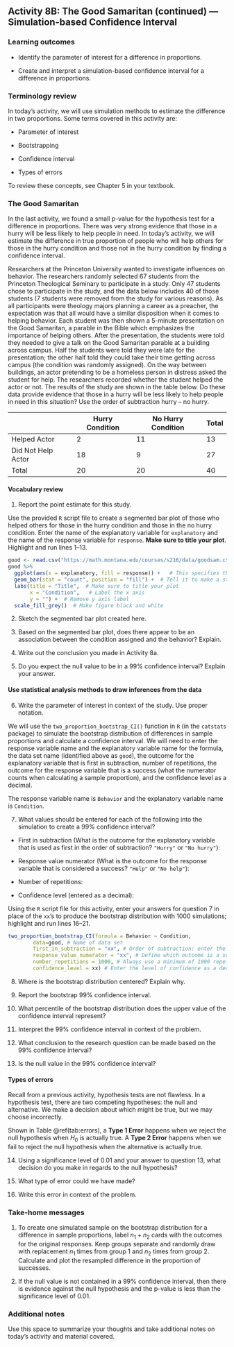 ## Activity 8B:  The Good Samaritan (continued) --- Simulation-based Confidence Interval

\setstretch{1}

### Learning outcomes

* Identify the parameter of interest for a difference in proportions.

* Create and interpret a simulation-based confidence interval for a difference in proportions.

### Terminology review

In today's activity, we will use simulation methods to estimate the difference in two proportions. Some terms covered in this activity are:

* Parameter of interest

* Bootstrapping

* Confidence interval

* Types of errors

To review these concepts, see Chapter 5 in your textbook.

### The Good Samaritan

In the last activity, we found a small p-value for the hypothesis test for a difference in proportions.  There was very strong evidence that those in a hurry will be less likely to help people in need.  In today's activity, we will estimate the difference in true proportion of people who will help others for those in the hurry condition and those not in the hurry condition by finding a confidence interval.  

Researchers at the Princeton University wanted to investigate influences on behavior.  The researchers randomly selected 67 students from the Princeton Theological Seminary to participate in a study.  Only 47 students chose to participate in the study, and the data below includes 40 of those students (7 students were removed from the study for various reasons).  As all participants were theology majors planning a career as a preacher, the expectation was that all would have a similar disposition when it comes to helping behavior.  Each student was then shown a 5-minute presentation on the Good Samaritan, a parable in the Bible which emphasizes the importance of helping others.  After the presentation, the students were told they needed to give a talk on the Good Samaritan parable at a building across campus.  Half the students were told they were late for the presentation; the other half told they could take their time getting across campus (the condition was randomly assigned).  On the way between buildings, an actor pretending to be a homeless person in distress asked the student for help.  The researchers recorded whether the student helped the actor or not.  The results of the study are shown in the table below.  Do these data provide evidence that those in a hurry will be less likely to help people in need in this situation?  Use the order of subtraction hurry – no hurry.

|                    | Hurry Condition | No Hurry Condition | Total |
|--------------------|-----------------|--------------------|-------|
| Helped Actor       |        2        |         11         |   13  |
| Did Not Help Actor |        18       |          9         |   27  |
| Total              |        20       |         20         |   40  |

#### Vocabulary review {-}

1.  Report the point estimate for this study.  

\vspace{0.4in}


Use the provided `R` script file to create a segmented bar plot of those who helped others for those in the hurry condition and those in the no hurry condition. Enter the name of the explanatory variable for `explanatory` and the name of the response variable for `response`.  **Make sure to title your plot**.  Highlight and run lines 1--13.

```r
good <- read.csv("https://math.montana.edu/courses/s216/data/goodsam.csv")
good %>%
  ggplot(aes(x = explanatory, fill = response)) +   # This specifies the variables
  geom_bar(stat = "count", position = "fill") +  # Tell it to make a stacked bar plot
  labs(title = "Title",  # Make sure to title your plot 
       x = "Condition",   # Label the x axis
       y = "") +  # Remove y axis label
  scale_fill_grey()  # Make figure black and white
```

2.  Sketch the segmented bar plot created here.  

\vspace{1.5in}

3. Based on the segmented bar plot, does there appear to be an association between the condition assigned and the behavior?  Explain.

\vspace{1in}

4.  Write out the conclusion you made in Activity 8a.

\vspace{0.8in}

5.  Do you expect the null value to be in a 99\% confidence interval?  Explain your answer.

\vspace{0.8in}

#### Use statistical analysis methods to draw inferences from the data {-}

6.  Write the parameter of interest in context of the study. Use proper notation. 

\vspace{1in}

We will use the `two_proportion_bootstrap_CI()` function in `R` (in the `catstats` package) to simulate the bootstrap distribution of differences in sample proportions and calculate a confidence interval. We will need to enter the response variable name and the explanatory variable name for the formula, the data set name (identified above as `good`), the outcome for the explanatory variable that is first in subtraction, number of repetitions, the outcome for the response variable that is a success (what the numerator counts when calculating a sample proportion), and the confidence level as a decimal.

The response variable name is `Behavior` and the explanatory variable name is `Condition`.

7. What values should be entered for each of the following into the simulation to create a 99\% confidence interval?
\vspace{.5mm}

* First in subtraction (What is the outcome for the explanatory variable that is used as first in the order of subtraction? `"Hurry"` or `"No hurry"`):

\vspace{.15in}
* Response value numerator (What is the outcome for the response variable that is considered a success? `"Help"` or `"No help"`):

\vspace{.15in}
* Number of repetitions:

\vspace{.15in}
* Confidence level (entered as a decimal):

\vspace{.15in}

Using the `R` script file for this activity, enter your answers for question 7 in place of the `xx`'s to produce the bootstrap distribution with 1000 simulations; highlight and run lines 16--21.

```r
two_proportion_bootstrap_CI(formula = Behavior ~ Condition, 
        data=good, # Name of data set
        first_in_subtraction = "xx", # Order of subtraction: enter the name of Group 1
        response_value_numerator = "xx", # Define which outcome is a success 
        number_repetitions = 1000, # Always use a minimum of 1000 repetitions
        confidence_level = xx) # Enter the level of confidence as a decimal
```
\newpage 

8.  Where is the bootstrap distribution centered?  Explain why.

\vspace{0.8in}

9. Report the bootstrap 99\% confidence interval. 

\vspace{0.4in}

10. What percentile of the bootstrap distribution does the upper value of the confidence interval represent?

\vspace{0.3in}

11. Interpret the 99\% confidence interval in context of the problem.

\vspace{1in}

12.  What conclusion to the research question can be made based on the 99\% confidence interval?

\vspace{0.8in}

13.  Is the null value in the 99\% confidence interval? 

\vspace{0.8in}

\newpage

#### Types of errors {-}

Recall from a previous activity, hypothesis tests are not flawless. In a hypothesis test, there are two competing hypotheses: the null and alternative. We make a decision about which might be true, but we may choose incorrectly.  

<!-- |       |            | Test Conclusion |                     | -->
<!-- |       |            | Reject $H_0$    | Fail to reject $H_0$| -->
<!-- |:-----:|:----------:|-----------------|---------------------| -->
<!-- | Truth | $H_0$ true |  good decision  |  Type 1 Error       | -->
<!-- |       | $H_A$ true |  Type 2 Error   |  good decision      | -->

\begin{table}
\caption{Four different possible scenarios for hypothesis test decisions.}
\centering
\begin{tabular}[h]{ll|cc}
\hline
 & &  \multicolumn{2}{c}{\textbf{Test conclusion}} \\
 &  & \multicolumn{1}{c}{Fail to reject $H_0$} & \multicolumn{1}{c}{Reject $H_0$}\\
\hline
 & $H_0$ true & Good decision & Type 1 Error\\
\hline
\textbf{Truth} & $H_A$ true & Type 2 Error & Good decision\\
\hline
\end{tabular}
\label{tab:errors}
\end{table}

Shown in Table \@ref(tab:errors), a **Type 1 Error** happens when we reject the null hypothesis when $H_0$ is actually true. A **Type 2 Error** happens when we fail to reject the null hypothesis when the alternative is actually true.

14.  Using a significance level of 0.01 and your answer to question 13, what decision do you make in regards to the null hypothesis?

\vspace{0.3in}

15. What type of error could we have made?

\vspace{0.3in}

16.  Write this error in context of the problem.

\vspace{0.5in}

### Take-home messages

1. To create one simulated sample on the bootstrap distribution for a difference in sample proportions, label $n_1 + n_2$ cards with the outcomes for the original responses.  Keep groups separate and randomly draw with replacement $n_1$  times from group 1 and $n_2$ times from group 2.  Calculate and plot the resampled difference in the proportion of successes. 

2. If the null value is not contained in a 99\% confidence interval, then there is evidence against the null hypothesis and the p-value is less than the significance level of 0.01.


### Additional notes

Use this space to summarize your thoughts and take additional notes on today's activity and material covered.

\newpage
